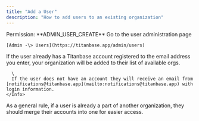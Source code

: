```yaml
---
title: "Add a User"
description: "How to add users to an existing organization"
---
```


<Info>
  Permission: **ADMIN_USER_CREATE**
</Info>

<Steps>
  <Step title="Navigate to User Administration">
    Go to the user administration page

    [Admin -\> Users](https://titanbase.app/admin/users)
  </Step>
  <Step title="Click 'New User'">
    
  </Step>
  <Step title="Fill Out Required Information">
    <Info>
      If the user already has a Titanbase account registered to the email address you enter, your organization will be added to their list of available orgs.

      \
      If the user does not have an account they will receive an email from [notifications@titanbase.app](mailto:notifications@titanbase.app) with login information.
    </Info>
  </Step>
</Steps>

<Tip>
  As a general rule, if a user is already a part of another organization, they should merge their accounts into one for easier access.
</Tip>